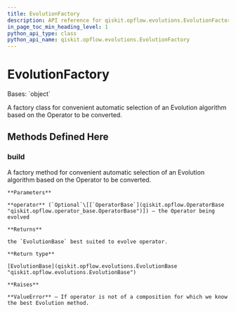 ```yaml
---
title: EvolutionFactory
description: API reference for qiskit.opflow.evolutions.EvolutionFactory
in_page_toc_min_heading_level: 1
python_api_type: class
python_api_name: qiskit.opflow.evolutions.EvolutionFactory
---
```


# EvolutionFactory

<Class id="qiskit.opflow.evolutions.EvolutionFactory" isDedicatedPage={true} github="https://github.com/qiskit/qiskit/tree/stable/0.22/qiskit/opflow/evolutions/evolution_factory.py" signature="EvolutionFactory">
  Bases: `object`

  A factory class for convenient automatic selection of an Evolution algorithm based on the Operator to be converted.

  ## Methods Defined Here

  ### build

  <Function id="qiskit.opflow.evolutions.EvolutionFactory.build" signature="static EvolutionFactory.build(operator=None)">
    A factory method for convenient automatic selection of an Evolution algorithm based on the Operator to be converted.

    **Parameters**

    **operator** (`Optional`\[[`OperatorBase`](qiskit.opflow.OperatorBase "qiskit.opflow.operator_base.OperatorBase")]) – the Operator being evolved

    **Returns**

    the `EvolutionBase` best suited to evolve operator.

    **Return type**

    [EvolutionBase](qiskit.opflow.evolutions.EvolutionBase "qiskit.opflow.evolutions.EvolutionBase")

    **Raises**

    **ValueError** – If operator is not of a composition for which we know the best Evolution method.
  </Function>
</Class>

